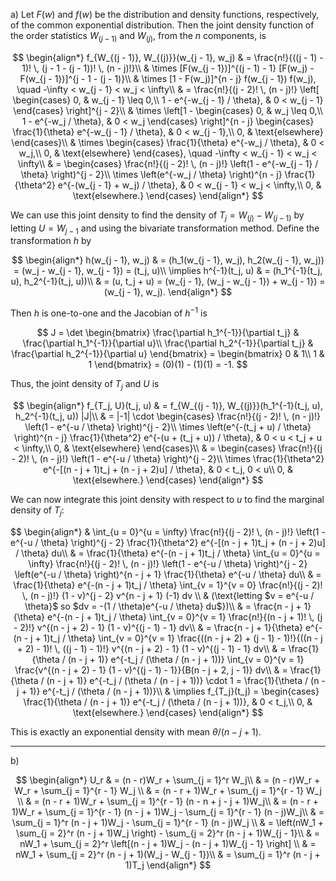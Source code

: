 a) Let $F(w)$ and $f(w)$ be the distribution and density functions, respectively, of the common exponential distribution.
Then the joint density function of the order statistics $W_{(j - 1)}$ and $W_{(j)}$, from the $n$ components, is

$$
\begin{align*}
    f_{W_{(j - 1)}, W_{(j)}}(w_{j - 1}, w_j) & = \frac{n!}{((j - 1) - 1)! \, (j - 1 - (j - 1))! \, (n - j)!}\\
    & \times [F(w_{j - 1})]^{(j - 1) - 1} [F(w_j) - F(w_{j - 1})]^{j - 1 - (j - 1)}\\
    & \times [1 - F(w_j)]^{n - j} f(w_{j - 1}) f(w_j), \quad -\infty < w_{j - 1} < w_j < \infty\\
    & = \frac{n!}{(j - 2)! \, (n - j)!} \left[
    \begin{cases}
        0, & w_{j - 1} \leq 0,\\
        1 - e^{-w_{j - 1} / \theta}, & 0 < w_{j - 1}
    \end{cases} \right]^{j - 2}\\
    & \times \left[1 -
    \begin{cases}
        0, & w_j \leq 0,\\
        1 - e^{-w_j / \theta}, & 0 < w_j
    \end{cases} \right]^{n - j}
    \begin{cases}
        \frac{1}{\theta} e^{-w_{j - 1} / \theta}, & 0 < w_{j - 1},\\
        0, & \text{elsewhere}
    \end{cases}\\
    & \times
    \begin{cases}
        \frac{1}{\theta} e^{-w_j / \theta}, & 0 < w_j,\\
        0, & \text{elsewhere}
    \end{cases}, \quad -\infty < w_{j - 1} < w_j < \infty\\
    & =
    \begin{cases}
        \frac{n!}{(j - 2)! \, (n - j)!} \left(1 - e^{-w_{j - 1} / \theta} \right)^{j - 2}\\
        \times \left(e^{-w_j / \theta} \right)^{n - j} \frac{1}{\theta^2} e^{-(w_{j - 1} + w_j) / \theta}, & 0 < w_{j - 1} < w_j < \infty,\\
        0, & \text{elsewhere.}
    \end{cases}
\end{align*}
$$

We can use this joint density to find the density of $T_j = W_{(j)} - W_{(j - 1)}$ by letting $U = W_{j - 1}$ and using the bivariate transformation method.
Define the transformation $h$ by

$$
\begin{align*}
    h(w_{j - 1}, w_j) & = (h_1(w_{j - 1}, w_j), h_2(w_{j - 1}, w_j)) = (w_j - w_{j - 1}, w_{j - 1}) = (t_j, u)\\
    \implies h^{-1}(t_j, u) & = (h_1^{-1}(t_j, u), h_2^{-1}(t_j, u))\\
    & = (u, t_j + u) = (w_{j - 1}, (w_j - w_{j - 1}) + w_{j - 1}) = (w_{j - 1}, w_j).
\end{align*}
$$

Then $h$ is one-to-one and the Jacobian of $h^{-1}$ is

$$
J = \det
\begin{bmatrix}
    \frac{\partial h_1^{-1}}{\partial t_j} & \frac{\partial h_1^{-1}}{\partial u}\\
    \frac{\partial h_2^{-1}}{\partial t_j} & \frac{\partial h_2^{-1}}{\partial u}
\end{bmatrix} =
\begin{bmatrix}
    0 & 1\\
    1 & 1
\end{bmatrix} = (0)(1) - (1)(1) = -1.
$$

Thus, the joint density of $T_j$ and $U$ is

$$
\begin{align*}
    f_{T_j, U}(t_j, u) & = f_{W_{(j - 1)}, W_{(j)}}(h_1^{-1}(t_j, u), h_2^{-1}(t_j, u)) |J|\\
    & = |-1| \cdot
    \begin{cases}
        \frac{n!}{(j - 2)! \, (n - j)!} \left(1 - e^{-u / \theta} \right)^{j - 2}\\
        \times \left(e^{-(t_j + u) / \theta} \right)^{n - j} \frac{1}{\theta^2} e^{-(u + (t_j + u)) / \theta}, & 0 < u < t_j + u < \infty,\\
        0, & \text{elsewhere}
    \end{cases}\\
    & =
    \begin{cases}
        \frac{n!}{(j - 2)! \, (n - j)!} \left(1 - e^{-u / \theta} \right)^{j - 2}\\
        \times \frac{1}{\theta^2} e^{-[(n - j + 1)t_j + (n - j + 2)u] / \theta}, & 0 < t_j, 0 < u\\
        0, & \text{elsewhere.}
    \end{cases}
\end{align*}
$$

We can now integrate this joint density with respect to $u$ to find the marginal density of $T_j$:

$$
\begin{align*}
    & \int_{u = 0}^{u = \infty} \frac{n!}{(j - 2)! \, (n - j)!} \left(1 - e^{-u / \theta} \right)^{j - 2} \frac{1}{\theta^2} e^{-[(n - j + 1)t_j + (n - j + 2)u] / \theta} du\\
    & = \frac{1}{\theta} e^{-(n - j + 1)t_j / \theta} \int_{u = 0}^{u = \infty} \frac{n!}{(j - 2)! \, (n - j)!} \left(1 - e^{-u / \theta} \right)^{j - 2} \left(e^{-u / \theta} \right)^{n - j + 1} \frac{1}{\theta} e^{-u / \theta} du\\
    & = \frac{1}{\theta} e^{-(n - j + 1)t_j / \theta} \int_{v = 1}^{v = 0} \frac{n!}{(j - 2)! \, (n - j)!} (1 - v)^{j - 2} v^{n - j + 1} (-1) dv \\
    & (\text{letting $v = e^{-u / \theta}$ so $dv = -(1 / \theta)e^{-u / \theta} du$})\\
    & = \frac{n - j + 1}{\theta} e^{-(n - j + 1)t_j / \theta} \int_{v = 0}^{v = 1} \frac{n!}{(n - j + 1)! \, (j - 2)!} v^{(n - j + 2) - 1} (1 - v)^{(j - 1) - 1} dv\\
    & = \frac{n - j + 1}{\theta} e^{-(n - j + 1)t_j / \theta} \int_{v = 0}^{v = 1} \frac{((n - j + 2) + (j - 1) - 1)!}{((n - j + 2) - 1)! \, ((j - 1) - 1)!} v^{(n - j + 2) - 1} (1 - v)^{(j - 1) - 1} dv\\
    & = \frac{1}{\theta / (n - j + 1)} e^{-t_j / (\theta / (n - j + 1))} \int_{v = 0}^{v = 1} \frac{v^{(n - j + 2) - 1} (1 - v)^{(j - 1) - 1}}{B(n - j + 2, j - 1)} dv\\
    & = \frac{1}{\theta / (n - j + 1)} e^{-t_j / (\theta / (n - j + 1))} \cdot 1 = \frac{1}{\theta / (n - j + 1)} e^{-t_j / (\theta / (n - j + 1))}\\
    & \implies f_{T_j}(t_j) =
    \begin{cases}
        \frac{1}{\theta / (n - j + 1)} e^{-t_j / (\theta / (n - j + 1))}, & 0 < t_j,\\
        0, & \text{elsewhere.}
    \end{cases}
\end{align*}
$$

This is exactly an exponential density with mean $\theta / (n - j + 1)$.

---

b)

$$
\begin{align*}
    U_r & = (n - r)W_r + \sum_{j = 1}^r W_j\\
    & = (n - r)W_r + W_r + \sum_{j = 1}^{r - 1} W_j \\
    & = (n - r + 1)W_r + \sum_{j = 1}^{r - 1} W_j \\
    & = (n - r + 1)W_r + \sum_{j = 1}^{r - 1} (n - n + j - j + 1)W_j\\
    & = (n - r + 1)W_r + \sum_{j = 1}^{r - 1} (n - j + 1)W_j - \sum_{j = 1}^{r - 1} (n - j)W_j\\
    & = \sum_{j = 1}^r (n - j + 1)W_j - \sum_{j = 1}^{r - 1} (n - j)W_j \\
    & = \left(nW_1 + \sum_{j = 2}^r (n - j + 1)W_j \right) - \sum_{j = 2}^r (n - j + 1)W_{j - 1}\\
    & = nW_1 + \sum_{j = 2}^r \left[(n - j + 1)W_j - (n - j + 1)W_{j - 1} \right] \\
    & = nW_1 + \sum_{j = 2}^r (n - j + 1)(W_j - W_{j - 1})\\
    & = \sum_{j = 1}^r (n - j + 1)T_j
\end{align*}
$$

